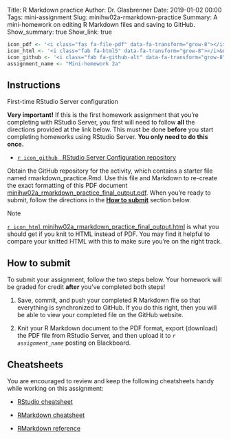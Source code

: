 Title: R Markdown practice
Author: Dr. Glasbrenner
Date: 2019-01-02 00:00
Tags: mini-assignment
Slug: minihw02a-rmarkdown-practice
Summary: A mini-homework on editing R Markdown files and saving to GitHub.
Show_summary: true
Show_link: true

```r
icon_pdf <- '<i class="fas fa-file-pdf" data-fa-transform="grow-8"></i>&nbsp;'
icon_html <- '<i class="fab fa-html5" data-fa-transform="grow-8"></i>&nbsp;'
icon_github <- '<i class="fab fa-github-alt" data-fa-transform="grow-8"></i>&nbsp;'
assignment_name <- "Mini-homework 2a"
```

## Instructions

::: {.callout .secondary}
[First-time RStudio Server configuration]{.h4}

**Very important!** If this is the first homework assignment that you're completing with RStudio Server, you first will need to follow **all** the directions provided at the link below.
This must be done **before** you start completing homeworks using RStudio Server.
**You only need to do this once.**

:::: {.no-bullets}
*   [`r icon_github` &nbsp; [RStudio Server Configuration repository]{.card-downloads-format}][rstudio-configuration] 
::::
:::

Obtain the GitHub repository for the activity, which contains a starter file named [rmarkdown\_practice.Rmd]{.monospace}.
Use this file and Markdown to re-create the exact formatting of this PDF document [[minihw02a\_rmarkdown\_practice\_final\_output.pdf]{.monospace}][rmarkdown-recreate-pdf].
When you're ready to submit, follow the directions in the **[How to submit](#how-to-submit)** section below.

::: {.callout .primary}
[Note]{.h4}

[`r icon_html` [minihw02a\_rmarkdown\_practice\_final\_output.html]{.monospace}][rmarkdown-recreate-html] is what you should get if you knit to HTML instead of PDF.
You may find it helpful to compare your knitted HTML with this to make sure you're on the right track.
:::

## How to submit

To submit your assignment, follow the two steps below.
Your homework will be graded for credit **after** you've completed both steps!

1.  Save, commit, and push your completed R Markdown file so that everything is synchronized to GitHub.
    If you do this right, then you will be able to view your completed file on the GitHub website.

2.  Knit your R Markdown document to the PDF format, export (download) the PDF file from RStudio Server, and then upload it to *`r assignment_name`* posting on Blackboard.

## Cheatsheets

You are encouraged to review and keep the following cheatsheets handy while working on this assignment:

*   [RStudio cheatsheet][rstudio-cheatsheet]

*   [RMarkdown cheatsheet][rmarkdown-cheatsheet]

*   [RMarkdown reference][rmarkdown-reference]

[rstudio-cheatsheet]:      https://github.com/rstudio/cheatsheets/raw/master/rstudio-ide.pdf
[rmarkdown-reference]:     https://www.rstudio.com/wp-content/uploads/2015/03/rmarkdown-reference.pdf
[rmarkdown-cheatsheet]:    https://github.com/rstudio/cheatsheets/raw/master/rmarkdown-2.0.pdf
[rstudio-configuration]:   https://github.com/jkglasbrenner/rstudio-server-initial-configuration
[rmarkdown-recreate-pdf]:  https://drive.google.com/file/d/1_fSvhxBlwgv0CFOXaowOMYewonciY7rT
[rmarkdown-recreate-html]: /doc/minihw02a_rmarkdown_practice_final_output.html
